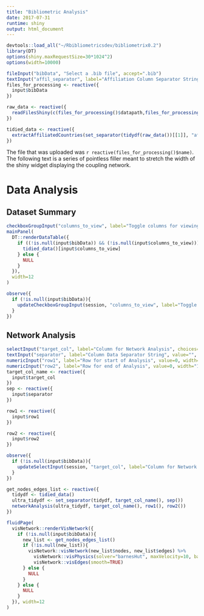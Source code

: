 ```yaml
---
title: "Bibliometric Analysis"
date: 2017-07-31
runtime: shiny
output: html_document
---
```

<style>
body {
  position: absolute;
  left: 20px;
}
</style>

``` r
devtools::load_all("~/Rbibliometricsdev/bibliometrix0.2")
library(DT)
options(shiny.maxRequestSize=30*1024^2)
options(width=10000)
```

```r
fileInput("bibData", "Select a .bib file", accept=".bib")
textInput("affil_separator", label="Affiliation Column Separator String", value="", width="100%")
files_for_processing <- reactive({
  input$bibData
})

raw_data <- reactive({
  readFilesShiny(c(files_for_processing()$datapath,files_for_processing()$name)) %>% convert2dfShiny()
})

tidied_data <- reactive({
  extractAffiliatedCountries(set_separator(tidydf(raw_data())[[1]], "affiliation", input$affil_separator))
})
```

The file that was uploaded was `r reactive(files_for_processing()$name)`. The following text is a series of pointless filler meant to stretch the width of the shiny widget displaying the coupling network.

# Data Analysis {.tabset} 
## Dataset Summary

```r
checkboxGroupInput("columns_to_view", label="Toggle columns for viewing", choices=NULL, inline=TRUE, width="100%")
mainPanel(
  DT::renderDataTable({
    if ((!is.null(input$bibData)) && (!is.null(input$columns_to_view))){
      tidied_data()[input$columns_to_view]
    } else {
      NULL
    }
  }),
  width=12
)

observe({
  if (!is.null(input$bibData)){
    updateCheckboxGroupInput(session, "columns_to_view", label="Toggle columns for viewing", choices=colnames(tidied_data()), inline=TRUE)
  }
})
```

## Network Analysis
```r
selectInput("target_col", label="Column for Network Analysis", choices=NULL, multiple=FALSE, width="100%")
textInput("separator", label="Column Data Separator String", value="", width="100%")
numericInput("row1", label="Row for start of Analysis", value=0, width="100%")
numericInput("row2", label="Row for end of Analysis", value=0, width="100%")
target_col_name <- reactive({
  input$target_col
})
sep <- reactive({
  input$separator
})

row1 <- reactive({
  input$row1
})

row2 <- reactive({
  input$row2
})

observe({
  if (!is.null(input$bibData)){
    updateSelectInput(session, "target_col", label="Column for Network Analysis", choices=colnames(tidied_data()))
  }
})
```

```r
get_nodes_edges_list <- reactive({
  tidydf <- tidied_data()
  ultra_tidydf <- set_separator(tidydf, target_col_name(), sep())
  networkAnalysis(ultra_tidydf, target_col_name(), row1(), row2()) 
})

fluidPage(
  visNetwork::renderVisNetwork({
    if (!is.null(input$bibData)){
      new_list <- get_nodes_edges_list()
      if (!is.null(new_list)){
        visNetwork::visNetwork(new_list$nodes, new_list$edges) %>%
          visNetwork::visPhysics(solver="barnesHut", maxVelocity=10, barnesHut=list(damping=1, avoidOverlap=1, springLength=200)) %>%
          visNetwork::visEdges(smooth=TRUE)
      } else {
        NULL
      }
    } else {
      NULL
    }
  }), width=12
)
```
